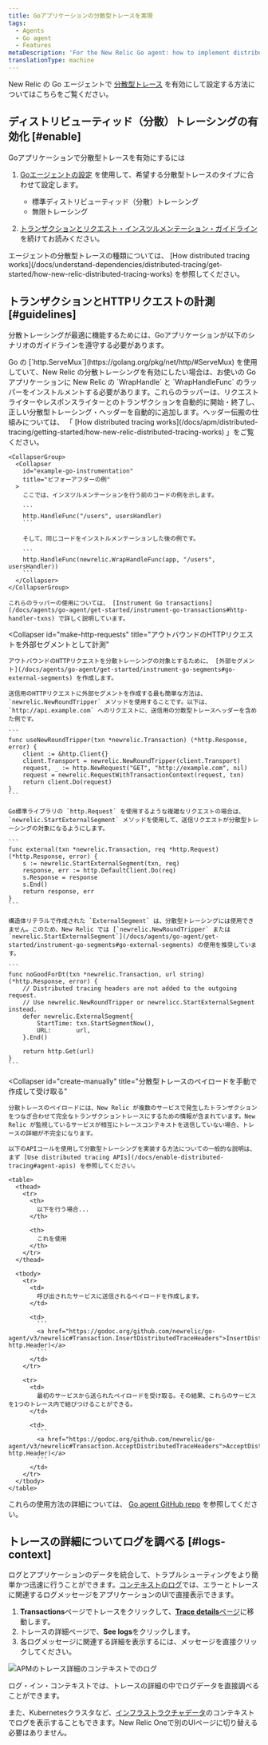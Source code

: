 ```yaml
---
title: Goアプリケーションの分散型トレースを実現
tags:
  - Agents
  - Go agent
  - Features
metaDescription: 'For the New Relic Go agent: how to implement distributed tracing across your Go language applications and services.'
translationType: machine
---
```



New Relic の Go エージェントで [分散型トレース](/docs/apm/distributed-tracing/getting-started/introduction-distributed-tracing) を有効にして設定する方法についてはこちらをご覧ください。

## ディストリビューティッド（分散）トレーシングの有効化 [#enable]

Goアプリケーションで分散型トレースを有効にするには

1. [Goエージェントの設定](/docs/agents/go-agent/configuration/go-agent-configuration#distributed-tracing) を使用して、希望する分散型トレースのタイプに合わせて設定します。

   * 標準ディストリビューティッド（分散）トレーシング
   * 無限トレーシング

2. [トランザクションとリクエスト・インスツルメンテーション・ガイドライン](#guidelines) を続けてお読みください。

<Callout variant="tip">
  エージェントの分散型トレースの種類については、 [How distributed tracing works](/docs/understand-dependencies/distributed-tracing/get-started/how-new-relic-distributed-tracing-works) を参照してください。
</Callout>

## トランザクションとHTTPリクエストの計測 [#guidelines]

分散トレーシングが最適に機能するためには、Goアプリケーションが以下のシナリオのガイドラインを遵守する必要があります。

<CollapserGroup>
  <Collapser
    id="create-transactions"
    title="トランザクションの計測（ServeMuxを使用する場合）"
  >
    Go の [`http.ServeMux`](https://golang.org/pkg/net/http/#ServeMux) を使用していて、New Relic の分散トレーシングを有効にしたい場合は、お使いの Go アプリケーションに New Relic の `WrapHandle` と `WrapHandleFunc` のラッパーをインストルメントする必要があります。これらのラッパーは、リクエストライターやレスポンスライターとのトランザクションを自動的に開始・終了し、正しい分散型トレーシング・ヘッダーを自動的に追加します。ヘッダー伝搬の仕組みについては、 「 [How distributed tracing works](/docs/apm/distributed-tracing/getting-started/how-new-relic-distributed-tracing-works) 」をご覧ください。

    <CollapserGroup>
      <Collapser
        id="example-go-instrumentation"
        title="ビフォーアフターの例"
      >
        ここでは、インスツルメンテーションを行う前のコードの例を示します。

        ```
        http.HandleFunc("/users", usersHandler)
        ```

        そして、同じコードをインストルメンテーションした後の例です。

        ```
        http.HandleFunc(newrelic.WrapHandleFunc(app, "/users", usersHandler))
        ```
      </Collapser>
    </CollapserGroup>

    これらのラッパーの使用については、 [Instrument Go transactions](/docs/agents/go-agent/get-started/instrument-go-transactions#http-handler-txns) で詳しく説明しています。
  </Collapser>

  <Collapser
    id="make-http-requests"
    title="アウトバウンドのHTTPリクエストを外部セグメントとして計測"
  >
    アウトバウンドのHTTPリクエストを分散トレーシングの対象とするために、 [外部セグメント](/docs/agents/go-agent/get-started/instrument-go-segments#go-external-segments) を作成します。

    送信用のHTTPリクエストに外部セグメントを作成する最も簡単な方法は、 `newrelic.NewRoundTripper` メソッドを使用することです。以下は、 `http://api.example.com` へのリクエストに、送信用の分散型トレースヘッダーを含めた例です。

    ```
    func useNewRoundTripper(txn *newrelic.Transaction) (*http.Response, error) {
        client := &http.Client{}
        client.Transport = newrelic.NewRoundTripper(client.Transport)
        request, _ := http.NewRequest("GET", "http://example.com", nil)
        request = newrelic.RequestWithTransactionContext(request, txn)
        return client.Do(request)
    }
    ```

    Go標準ライブラリの `http.Request` を使用するような複雑なリクエストの場合は、 `newrelic.StartExternalSegment` メソッドを使用して、送信リクエストが分散型トレーシングの対象になるようにします。

    ```
    func external(txn *newrelic.Transaction, req *http.Request) (*http.Response, error) { 
        s := newrelic.StartExternalSegment(txn, req) 
        response, err := http.DefaultClient.Do(req) 
        s.Response = response 
        s.End() 
        return response, err
    }
    ```

    構造体リテラルで作成された `ExternalSegment` は、分散型トレーシングには使用できません。このため、New Relic では [`newrelic.NewRoundTripper` または `newrelic.StartExternalSegment`](/docs/agents/go-agent/get-started/instrument-go-segments#go-external-segments) の使用を推奨しています。

    ```
    func noGoodForDt(txn *newrelic.Transaction, url string) (*http.Response, error) {
        // Distributed tracing headers are not added to the outgoing request.
        // Use newrelic.NewRoundTripper or newrelicc.StartExternalSegment instead.
        defer newrelic.ExternalSegment{
            StartTime: txn.StartSegmentNow(),
            URL:       url,
        }.End()

        return http.Get(url)
    }
    ```
  </Collapser>

  <Collapser
    id="create-manually"
    title="分散型トレースのペイロードを手動で作成して受け取る"
  >
    分散トレースのペイロードには、New Relic が複数のサービスで発生したトランザクションをつなぎ合わせて完全なトランザクショントレースにするための情報が含まれています。New Relic が監視しているサービスが相互にトレースコンテキストを送信していない場合、トレースの詳細が不完全になります。

    以下のAPIコールを使用して分散型トレーシングを実装する方法についての一般的な説明は、まず [Use distributed tracing APIs](/docs/enable-distributed-tracing#agent-apis) を参照してください。

    <table>
      <thead>
        <tr>
          <th>
            以下を行う場合...
          </th>

          <th>
            これを使用
          </th>
        </tr>
      </thead>

      <tbody>
        <tr>
          <td>
            呼び出されたサービスに送信されるペイロードを作成します。
          </td>

          <td>
            ```
            <a href="https://godoc.org/github.com/newrelic/go-agent/v3/newrelic#Transaction.InsertDistributedTraceHeaders">InsertDistributedTraceHeaders(h http.Header)</a>
            ```
          </td>
        </tr>

        <tr>
          <td>
            最初のサービスから送られたペイロードを受け取る。その結果、これらのサービスを1つのトレース内で結びつけることができる。
          </td>

          <td>
            ```
            <a href="https://godoc.org/github.com/newrelic/go-agent/v3/newrelic#Transaction.AcceptDistributedTraceHeaders">AcceptDistributedTraceHeaders(h http.Header)</a>
            ```
          </td>
        </tr>
      </tbody>
    </table>
  </Collapser>
</CollapserGroup>

これらの使用方法の詳細については、 [Go agent GitHub repo](https://github.com/newrelic/go-agent/blob/master/GUIDE.md#distributed-tracing) を参照してください。

## トレースの詳細についてログを調べる [#logs-context]

ログとアプリケーションのデータを統合して、トラブルシューティングをより簡単かつ迅速に行うことができます。[コンテキストのログ](/docs/logs/logs-context/configure-logs-context-go/)では、エラーとトレースに関連するログメッセージをアプリケーションのUIで直接表示できます。

1. **Transactions**ページでトレースをクリックして、[**Trace details**ページ](/docs/apm/transactions/transaction-traces/transaction-traces-trace-details-page)に移動します。
2. トレースの詳細ページで、**See logs**をクリックします。
3. 各ログメッセージに関連する詳細を表示するには、メッセージを直接クリックしてください。

<img
  title="APMのトレース詳細のコンテキストでのログ"
  alt="APMのトレース詳細のコンテキストでのログ"
  src={logsInContextTraces}
/>

<figcaption>
  ログ・イン・コンテキストでは、トレースの詳細の中でログデータを直接調べることができます。
</figcaption>

また、Kubernetesクラスタなど、[インフラストラクチャデータ](/docs/logs/forward-logs/forward-your-logs-using-infrastructure-agent/)のコンテキストでログを表示することもできます。New Relic Oneで別のUIページに切り替える必要はありません。
